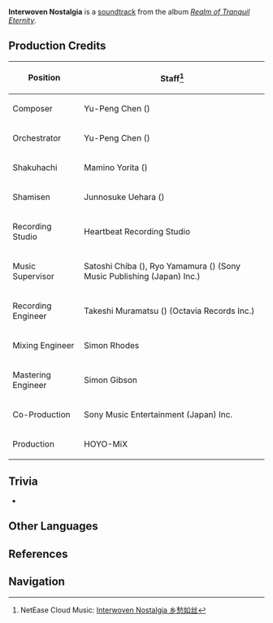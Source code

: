 {{Soundtrack Infobox
|title          =
|image          = Realm of Tranquil Eternity.jpg
|album          = Realm of Tranquil Eternity
|disc           = 1
|number         = 23
|featured       =
|featured2      =
|featured3      =
|featured_disc  =
|featured_disc2 =
|featured_disc3 =
|youtube_id     = 1xMRU4D9ODc
|youtube_time   = 2227
|spotify_id     = 4EJ8u6FBT6o5ga7MFUmn2k
|played_in      = Ritou
|during         = [[Ritou]]
|domain         =
|previous       = Dream of Homeland
|next           = Preparation of Matsuri
}}
'''Interwoven Nostalgia''' is a [[soundtrack]] from the album ''[[Realm of Tranquil Eternity]]''.

==Production Credits==
{| class="wikitable" style="text-align:left; height:0.5em"
! Position
! Staff<ref>NetEase Cloud Music: [https://music.163.com/#/song?id=1879108670 Interwoven Nostalgia 乡愁如丝]</ref>
|-
! Composer
| Yu-Peng Chen ({{Lang|zh=陈致逸|mini=1}})
|-
! Orchestrator
| Yu-Peng Chen ({{Lang|zh=陈致逸|mini=1}})
|-
! Shakuhachi
| Mamino Yorita ({{Lang|ja=寄田真見乃|mini=1}})
|-
! Shamisen
| Junnosuke Uehara ({{Lang|ja=上原潤之助|mini=1}})
|-
! Recording Studio
| Heartbeat Recording Studio
|-
! Music Supervisor
| Satoshi Chiba ({{Lang|ja=千葉智史|mini=1}}), Ryo Yamamura ({{Lang|ja=山村涼|mini=1}}) (Sony Music Publishing (Japan) Inc.)
|-
! Recording Engineer
| Takeshi Muramatsu ({{Lang|ja=村松健|mini=1}}) (Octavia Records Inc.)
|-
! Mixing Engineer
| Simon Rhodes
|-
! Mastering Engineer
| Simon Gibson
|-
! Co-Production
| Sony Music Entertainment (Japan) Inc.
|-
! Production
| HOYO-MiX
|}

==Trivia==
* {{Transclude|Separated Dream|ShogunTheme|section=1}}

==Other Languages==
{{Other Languages|default_hidden = 1
|en      = Interwoven Nostalgia
|zhs     = 乡愁如丝
|zhs_rm  = Xiāngchóu Rú Sī
|zht     = 鄉愁如絲
|zht_rm  = Xiāngchóu Rú Sī
|ja      = 郷愁は糸の如く
|ja_rm   = Kyoushuu wa Ito no Gotoku
}}
{{Clr}}

==References==
{{Reflist}}

==Navigation==
{{Soundtrack Navbox|Realm of Tranquil Eternity}}